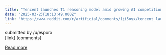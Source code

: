 ```yaml
---
title: "Tencent launches T1 reasoning model amid growing AI competition in China"
date: "2025-03-23T18:13:49.000Z"
link: "https://www.reddit.com/r/artificial/comments/1ji5oyx/tencent_launches_t1_reasoning_model_amid_growing/"
---
```


submitted by    /u/esporx  
 [link]   [comments]

[Read more](https://www.reddit.com/r/artificial/comments/1ji5oyx/tencent_launches_t1_reasoning_model_amid_growing/)
